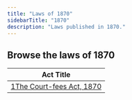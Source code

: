 ```yaml
---
title: "Laws of 1870"
sidebarTitle: "1870"
description: "Laws published in 1870."
---
```


## Browse the laws of 1870

| Act Title |
|-----------|
| [1The Court-fees Act, 1870](/laws/act-21) |
